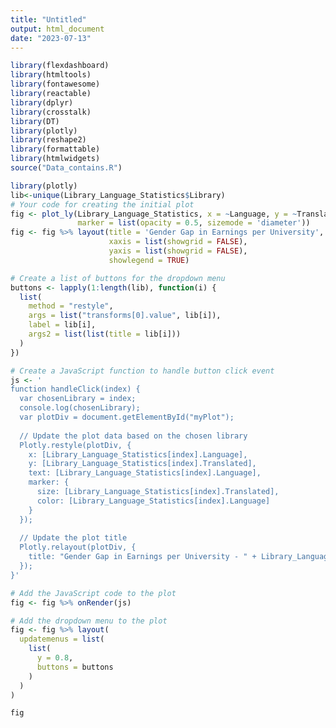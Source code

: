 ```yaml
---
title: "Untitled"
output: html_document
date: "2023-07-13"
---
```


```r
library(flexdashboard)
library(htmltools)
library(fontawesome)
library(reactable)
library(dplyr)
library(crosstalk)
library(DT)
library(plotly)
library(reshape2)
library(formattable)
library(htmlwidgets)
source("Data_contains.R")
```

```r
library(plotly)
lib<-unique(Library_Language_Statistics$Library)
# Your code for creating the initial plot
fig <- plot_ly(Library_Language_Statistics, x = ~Language, y = ~Translated, text = ~Language, type = 'scatter', mode = 'markers', size = ~Translated, color = ~Language, colors = 'Paired',
               marker = list(opacity = 0.5, sizemode = 'diameter'))
fig <- fig %>% layout(title = 'Gender Gap in Earnings per University',
                      xaxis = list(showgrid = FALSE),
                      yaxis = list(showgrid = FALSE),
                      showlegend = TRUE)

# Create a list of buttons for the dropdown menu
buttons <- lapply(1:length(lib), function(i) {
  list(
    method = "restyle",
    args = list("transforms[0].value", lib[i]),
    label = lib[i],
    args2 = list(list(title = lib[i]))
  )
})

# Create a JavaScript function to handle button click event
js <- '
function handleClick(index) {
  var chosenLibrary = index;
  console.log(chosenLibrary);
  var plotDiv = document.getElementById("myPlot");
  
  // Update the plot data based on the chosen library
  Plotly.restyle(plotDiv, {
    x: [Library_Language_Statistics[index].Language],
    y: [Library_Language_Statistics[index].Translated],
    text: [Library_Language_Statistics[index].Language],
    marker: {
      size: [Library_Language_Statistics[index].Translated],
      color: [Library_Language_Statistics[index].Language]
    }
  });
  
  // Update the plot title
  Plotly.relayout(plotDiv, {
    title: "Gender Gap in Earnings per University - " + Library_Language_Statistics[index].Library
  });
}'

# Add the JavaScript code to the plot
fig <- fig %>% onRender(js)

# Add the dropdown menu to the plot
fig <- fig %>% layout(
  updatemenus = list(
    list(
      y = 0.8,
      buttons = buttons
    )
  )
)


```


```r
fig
```
